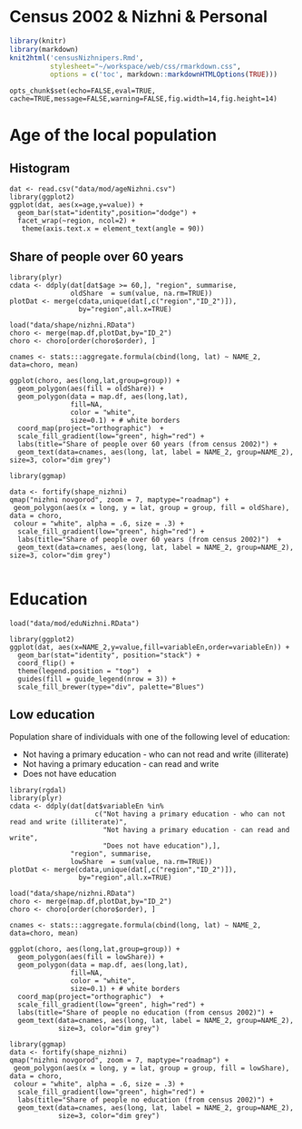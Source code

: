 # Census 2002 & Nizhni & Personal

```r
library(knitr)
library(markdown)
knit2html('censusNizhnipers.Rmd', 
          stylesheet="~/workspace/web/css/rmarkdown.css",
          options = c('toc', markdown::markdownHTMLOptions(TRUE)))
```


```roptscensus
opts_chunk$set(echo=FALSE,eval=TRUE, cache=TRUE,message=FALSE,warning=FALSE,fig.width=14,fig.height=14)
```

# Age of the local population

## Histogram


```rcenNizPersAgePlot1
dat <- read.csv("data/mod/ageNizhni.csv")
library(ggplot2)
ggplot(dat, aes(x=age,y=value)) +
  geom_bar(stat="identity",position="dodge") +
  facet_wrap(~region, ncol=2) +
   theme(axis.text.x = element_text(angle = 90))
```

## Share of people over 60 years

```rcenNizPersAgeMap1
library(plyr)
cdata <- ddply(dat[dat$age >= 60,], "region", summarise,
               oldShare  = sum(value, na.rm=TRUE))
plotDat <- merge(cdata,unique(dat[,c("region","ID_2")]),
                 by="region",all.x=TRUE)

load("data/shape/nizhni.RData")
choro <- merge(map.df,plotDat,by="ID_2")
choro <- choro[order(choro$order), ]

cnames <- stats:::aggregate.formula(cbind(long, lat) ~ NAME_2, data=choro, mean)

ggplot(choro, aes(long,lat,group=group)) +
  geom_polygon(aes(fill = oldShare)) +
  geom_polygon(data = map.df, aes(long,lat), 
               fill=NA, 
               color = "white",
               size=0.1) + # white borders
  coord_map(project="orthographic")  +
  scale_fill_gradient(low="green", high="red") +
  labs(title="Share of people over 60 years (from census 2002)") +
  geom_text(data=cnames, aes(long, lat, label = NAME_2, group=NAME_2), size=3, color="dim grey")

```


```rcenNizPersAgeMap2

library(ggmap)

data <- fortify(shape_nizhni)
qmap("nizhni novgorod", zoom = 7, maptype="roadmap") +
 geom_polygon(aes(x = long, y = lat, group = group, fill = oldShare), data = choro,
 colour = "white", alpha = .6, size = .3) +
  scale_fill_gradient(low="green", high="red") +
  labs(title="Share of people over 60 years (from census 2002)")  +
  geom_text(data=cnames, aes(long, lat, label = NAME_2, group=NAME_2), size=3, color="dim grey")


```


# Education


```rcenNizPersEduPlot1
load("data/mod/eduNizhni.RData")

library(ggplot2)
ggplot(dat, aes(x=NAME_2,y=value,fill=variableEn,order=variableEn)) +
  geom_bar(stat="identity", position="stack") +
  coord_flip() + 
  theme(legend.position = "top")  +
  guides(fill = guide_legend(nrow = 3)) +
  scale_fill_brewer(type="div", palette="Blues")

```


## Low education

Population share of individuals with one of the following level of education: 

- Not having a primary education - who can not read and write (illiterate)
- Not having a primary education - can read and write
- Does not have education

```rcenNizPersEduMap1
library(rgdal)
library(plyr)
cdata <- ddply(dat[dat$variableEn %in% 
                     c("Not having a primary education - who can not read and write (illiterate)",
                       "Not having a primary education - can read and write",
                       "Does not have education"),], 
               "region", summarise,
               lowShare  = sum(value, na.rm=TRUE))
plotDat <- merge(cdata,unique(dat[,c("region","ID_2")]),
                 by="region",all.x=TRUE)

load("data/shape/nizhni.RData")
choro <- merge(map.df,plotDat,by="ID_2")
choro <- choro[order(choro$order), ]

cnames <- stats:::aggregate.formula(cbind(long, lat) ~ NAME_2, data=choro, mean)

ggplot(choro, aes(long,lat,group=group)) +
  geom_polygon(aes(fill = lowShare)) +
  geom_polygon(data = map.df, aes(long,lat), 
               fill=NA, 
               color = "white",
               size=0.1) + # white borders
  coord_map(project="orthographic")  +
  scale_fill_gradient(low="green", high="red") +
  labs(title="Share of people no education (from census 2002)") +
  geom_text(data=cnames, aes(long, lat, label = NAME_2, group=NAME_2), 
            size=3, color="dim grey")

```


```rrcenNizPersEduMap2
library(ggmap)
data <- fortify(shape_nizhni)
qmap("nizhni novgorod", zoom = 7, maptype="roadmap") +
 geom_polygon(aes(x = long, y = lat, group = group, fill = lowShare), data = choro,
 colour = "white", alpha = .6, size = .3) +
  scale_fill_gradient(low="green", high="red") +
  labs(title="Share of people no education (from census 2002)") +
  geom_text(data=cnames, aes(long, lat, label = NAME_2, group=NAME_2), 
            size=3, color="dim grey")
```





